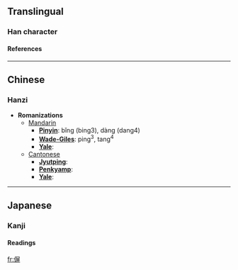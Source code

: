 ==Translingual==
===Han character===
{{Han char|rad=人|as=09|sn=11|four=2724<sub>1</sub>|canj=人尸廿廿 (OSTT)}}
====References====
{{Han ref|kx=0110.070|dkj=00839|dj=0235.020|hdz=10198.020|uh=504B|ud=20555|bh=D452|bd=54354}}
----

==Chinese==
===Hanzi===


* '''Romanizations'''
** [[Mandarin]]
*** '''[[Pinyin]]''': bǐng (bing3), dàng (dang4)
*** '''[[Wade-Giles]]''': ping<sup>3</sup>, tang<sup>4</sup>
*** '''[[Yale]]''': 
**[[Cantonese]]
***'''[[Jyutping]]''':
***'''[[Penkyamp]]''': 
***'''[[Yale]]''': 


----
==Japanese==
===Kanji===
{{ja-kanji|grade=|rs=人09}}
====Readings====
{{ja-readings|on=[[へい]] (hei)|kun=}}




[[fr:偋]]